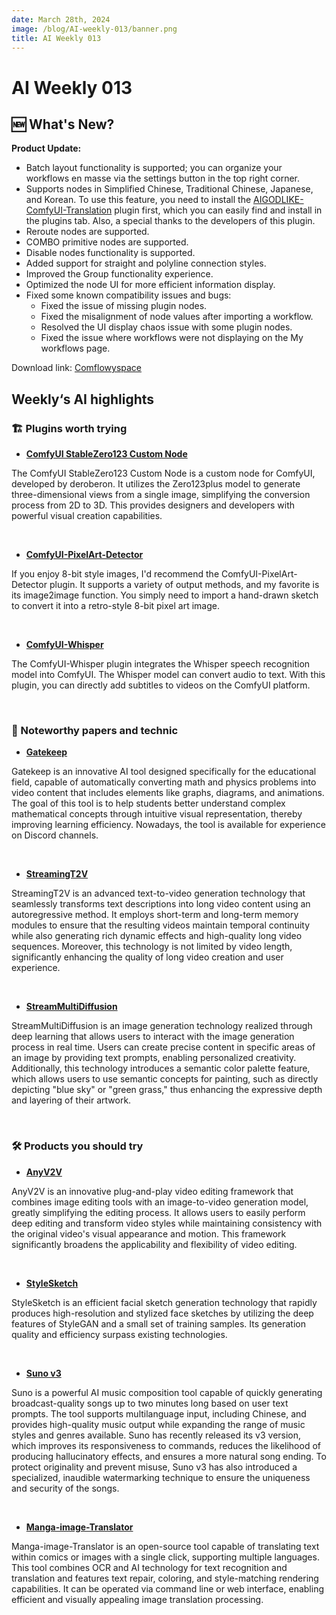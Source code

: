 ```yaml
---
date: March 28th, 2024
image: /blog/AI-weekly-013/banner.png
title: AI Weekly 013
---
```



# AI Weekly 013

## 🆕 What's New?
**Product Update:**
<br/>
<PhotoProvider>
  <PhotoView src="/space/012.png">
    <img src="/space/012.png" alt="" className='rounded-lg'/>
  </PhotoView>
</PhotoProvider>

- Batch layout functionality is supported; you can organize your workflows en masse via the settings button in the top right corner.
- Supports nodes in Simplified Chinese, Traditional Chinese, Japanese, and Korean. To use this feature, you need to install the [AIGODLIKE-ComfyUI-Translation](https://github.com/AIGODLIKE/AIGODLIKE-ComfyUI-Translation) plugin first, which you can easily find and install in the plugins tab. Also, a special thanks to the developers of this plugin.
- Reroute nodes are supported.
- COMBO primitive nodes are supported.
- Disable nodes functionality is supported.
- Added support for straight and polyline connection styles.
- Improved the Group functionality experience.
- Optimized the node UI for more efficient information display.
- Fixed some known compatibility issues and bugs:
  - Fixed the issue of missing plugin nodes.
  - Fixed the misalignment of node values after importing a workflow.
  - Resolved the UI display chaos issue with some plugin nodes.
  - Fixed the issue where workflows were not displaying on the My workflows page.

Download link: [Comflowyspace](https://github.com/6174/comflowyspace/releases)

## Weekly‘s AI highlights

### 🏗️ Plugins worth trying

* [**ComfyUI StableZero123 Custom Node**](https://github.com/deroberon/StableZero123-comfyui)

The ComfyUI StableZero123 Custom Node is a custom node for ComfyUI, developed by deroberon. It utilizes the Zero123plus model to generate three-dimensional views from a single image, simplifying the conversion process from 2D to 3D. This provides designers and developers with powerful visual creation capabilities.

<br/>
<PhotoProvider>
  <PhotoView src="/blog/AI-weekly-013/002.png">
    <img src="/blog/AI-weekly-013/002.png" alt="" className="rounded-lg"/>
  </PhotoView>
</PhotoProvider>

* [**ComfyUI-PixelArt-Detector**](https://github.com/dimtoneff/ComfyUI-PixelArt-Detector)

If you enjoy 8-bit style images, I'd recommend the ComfyUI-PixelArt-Detector plugin. It supports a variety of output methods, and my favorite is its image2image function. You simply need to import a hand-drawn sketch to convert it into a retro-style 8-bit pixel art image.

<br/>
<PhotoProvider>
  <PhotoView src="/blog/AI-weekly-013/003.png">
    <img src="/blog/AI-weekly-013/003.png" alt="" className="rounded-lg"/>
  </PhotoView>
</PhotoProvider>

* [**ComfyUI-Whisper**](https://github.com/yuvraj108c/ComfyUI-Whisper)

The ComfyUI-Whisper plugin integrates the Whisper speech recognition model into ComfyUI. The Whisper model can convert audio to text. With this plugin, you can directly add subtitles to videos on the ComfyUI platform.

<br/>
<PhotoProvider>
  <PhotoView src="/blog/AI-weekly-013/004.png">
    <img src="/blog/AI-weekly-013/004.png" alt="" className="rounded-lg"/>
  </PhotoView>
</PhotoProvider>

### 📄 Noteworthy papers and technic

* [**Gatekeep**](https://discord.com/channels/1133151667618066562/1133152316439138344)

Gatekeep is an innovative AI tool designed specifically for the educational field, capable of automatically converting math and physics problems into video content that includes elements like graphs, diagrams, and animations. The goal of this tool is to help students better understand complex mathematical concepts through intuitive visual representation, thereby improving learning efficiency. Nowadays, the tool is available for experience on Discord channels.

<br/>
<PhotoProvider>
  <PhotoView src="/blog/AI-weekly-013/005.png">
    <img src="/blog/AI-weekly-013/005.png" alt="" className="rounded-lg"/>
  </PhotoView>
</PhotoProvider>

* [**StreamingT2V**](https://arxiv.org/abs/2403.14773)

StreamingT2V is an advanced text-to-video generation technology that seamlessly transforms text descriptions into long video content using an autoregressive method. It employs short-term and long-term memory modules to ensure that the resulting videos maintain temporal continuity while also generating rich dynamic effects and high-quality long video sequences. Moreover, this technology is not limited by video length, significantly enhancing the quality of long video creation and user experience.

<br/>
<PhotoProvider>
  <PhotoView src="/blog/AI-weekly-013/006.png">
    <img src="/blog/AI-weekly-013/006.png" alt="" className="rounded-lg"/>
  </PhotoView>
</PhotoProvider>

* [**StreamMultiDiffusion**](https://arxiv.org/abs/2403.09055)

StreamMultiDiffusion is an image generation technology realized through deep learning that allows users to interact with the image generation process in real time. Users can create precise content in specific areas of an image by providing text prompts, enabling personalized creativity. Additionally, this technology introduces a semantic color palette feature, which allows users to use semantic concepts for painting, such as directly depicting "blue sky" or "green grass," thus enhancing the expressive depth and layering of their artwork.

<br/>
<PhotoProvider>
  <PhotoView src="/blog/AI-weekly-013/007.png">
    <img src="/blog/AI-weekly-013/007.png" alt="" className="rounded-lg"/>
  </PhotoView>
</PhotoProvider>

### 🛠️ Products you should try

* [**AnyV2V**](https://tiger-ai-lab.github.io/AnyV2V/)

AnyV2V is an innovative plug-and-play video editing framework that combines image editing tools with an image-to-video generation model, greatly simplifying the editing process. It allows users to easily perform deep editing and transform video styles while maintaining consistency with the original video's visual appearance and motion. This framework significantly broadens the applicability and flexibility of video editing.

<br/>
<PhotoProvider>
  <PhotoView src="/blog/AI-weekly-013/008.png">
    <img src="/blog/AI-weekly-013/008.png" alt="" className="rounded-lg"/>
  </PhotoView>
</PhotoProvider>

* [**StyleSketch**](https://kwanyun.github.io/stylesketch_project/)

StyleSketch is an efficient facial sketch generation technology that rapidly produces high-resolution and stylized face sketches by utilizing the deep features of StyleGAN and a small set of training samples. Its generation quality and efficiency surpass existing technologies.

<br/>
<PhotoProvider>
  <PhotoView src="/blog/AI-weekly-013/009.png">
    <img src="/blog/AI-weekly-013/009.png" alt="" className="rounded-lg"/>
  </PhotoView>
</PhotoProvider>

* [**Suno v3**](https://www.suno.ai/blog/v3)

Suno is a powerful AI music composition tool capable of quickly generating broadcast-quality songs up to two minutes long based on user text prompts. The tool supports multilanguage input, including Chinese, and provides high-quality music output while expanding the range of music styles and genres available. Suno has recently released its v3 version, which improves its responsiveness to commands, reduces the likelihood of producing hallucinatory effects, and ensures a more natural song ending. To protect originality and prevent misuse, Suno v3 has also introduced a specialized, inaudible watermarking technique to ensure the uniqueness and security of the songs.

<br/>
<PhotoProvider>
  <PhotoView src="/blog/AI-weekly-013/010.png">
    <img src="/blog/AI-weekly-013/010.png" alt="" className="rounded-lg"/>
  </PhotoView>
</PhotoProvider>

* [**Manga-image-Translator**](https://github.com/zyddnys/manga-image-translator)

Manga-image-Translator is an open-source tool capable of translating text within comics or images with a single click, supporting multiple languages. This tool combines OCR and AI technology for text recognition and translation and features text repair, coloring, and style-matching rendering capabilities. It can be operated via command line or web interface, enabling efficient and visually appealing image translation processing.

<br/>
<PhotoProvider>
  <PhotoView src="/blog/AI-weekly-013/011.png">
    <img src="/blog/AI-weekly-013/011.png" alt="" className="rounded-lg"/>
  </PhotoView>
</PhotoProvider>

<Subscribe />




